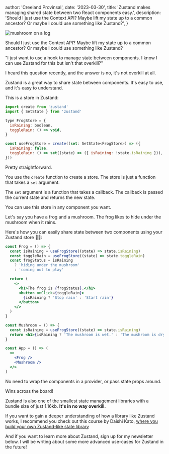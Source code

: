 
  author: 'Creeland Provinsal',
  date: '2023-03-30',
  title:
    'Zustand makes managing shared state between two React components easy.',
  description:
    'Should I just use the Context API? Maybe lift my state up to a common ancestor? Or maybe I could use something like Zustand?',
}


<Image src={mushroomImage} alt="mushroom on a log" />

Should I just use the Context API? Maybe lift my state up to a common ancestor? Or maybe I could use something like Zustand?

"I just want to use a hook to manage state between components. I know I can use Zustand for this but isn't that overkill?"

I heard this question recently, and the answer is no, it's not overkill at all.

Zustand is a great way to share state between components. It's easy to use, and it's easy to understand.

This is a store in Zustand:

```jsx
import create from 'zustand'
import { SetState } from 'zustand'

type FrogStore = {
  isRaining: boolean,
  toggleRain: () => void,
}

const useFrogStore = create((set: SetState<FrogStore>) => ({
  isRaining: false,
  toggleRain: () => set((state) => ({ isRaining: !state.isRaining })),
}))
```

Pretty straightforward.

You use the `create` function to create a store. The store is just a function that takes a `set` argument.

The `set` argument is a function that takes a callback. The callback is passed the current state and returns the new state.

You can use this store in any component you want.

Let's say you have a frog and a mushroom. The frog likes to hide under the mushroom when it rains.

Here's how you can easily share state between two components using your Zustand store 🐸🍄:

```jsx
const Frog = () => {
  const isRaining = useFrogStore((state) => state.isRaining)
  const toggleRain = useFrogStore((state) => state.toggleRain)
  const frogStatus = isRaining
    ? 'hiding under the mushroom'
    : 'coming out to play'

  return (
    <>
      <h1>The frog is {frogStatus}.</h1>
      <button onClick={toggleRain}>
        {isRaining ? 'Stop rain' : 'Start rain'}
      </button>
    </>
  )
}

const Mushroom = () => {
  const isRaining = useFrogStore((state) => state.isRaining)
  return <h1>{isRaining ? 'The mushroom is wet.' : 'The mushroom is dry.'}</h1>
}

const App = () => (
  <>
    <Frog />
    <Mushroom />
  </>
)
```

No need to wrap the components in a provider, or pass state props around.

Wins across the board!

Zustand is also one of the smallest state management libraries with a bundle size of just 1.16kb. **It's in no way overkill.**

If you want to gain a deeper understanding of how a library like Zustand works, I recommend you check out this course by Daishi Kato, [where you build your own Zustand-like state library](https://egghead.io/courses/create-a-zustand-like-module-state-library-bf55241e)

And if you want to learn more about Zustand, sign up for my newsletter below. I will be writing about some more advanced use-cases for Zustand in the future!
